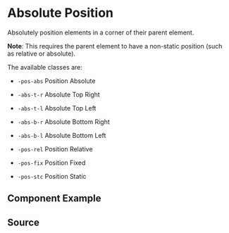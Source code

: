 

# Absolute Position

Absolutely position elements in a corner of their parent element.

**Note**: This requires the parent element to have a non-static position (such as relative or absolute).

The available classes are:

-   `-pos-abs` Position Absolute
-   `-abs-t-r` Absolute Top Right
-   `-abs-t-l` Absolute Top Left
-   `-abs-b-r` Absolute Bottom Right
-   `-abs-b-l` Absolute Bottom Left

-   `-pos-rel` Position Relative
-   `-pos-fix` Position Fixed
-   `-pos-stc` Position Static

## Component Example

<Canvas of={AbsolutePositionStories.Default} />

## Source

<Source of={AbsolutePositionStories.Default} />
